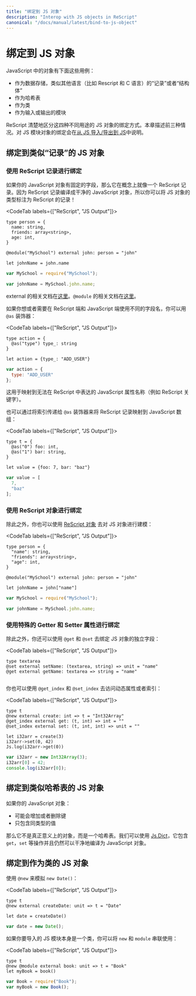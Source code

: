 ```yaml
---
title: "绑定到 JS 对象"
description: "Interop with JS objects in ReScript"
canonical: "/docs/manual/latest/bind-to-js-object"
---
```


<!--
# Bind to JS Object
-->
# 绑定到 JS 对象

<!--
JavaScript objects are a combination of several use-cases:

- As a "record" or "struct" in other languages (like ReScript and C).
- As a hash map.
- As a class.
- As a module to import/export.
-->

JavaScript 中的对象有下面这些用例：
- 作为数据存储，类似其他语言（比如 Rescript 和 C 语言）的“记录”或者“结构体”
- 作为哈希表
- 作为类
- 作为输入或输出的模块

<!--
ReScript cleanly separates the binding methods for JS object based on these 4 use-cases. This page documents the first three. Binding to JS module objects is described in the [Import from/Export to JS](import-from-export-to-js.md) section.
-->

ReScript 清楚地区分这四种不同用途的 JS 对象的绑定方式。本章描述前三种情况。对 JS 模块对象的绑定会在[从 JS 导入/导出到 JS](import-from-export-to-js.md)中说明。

<!-- TODO: mention scope here too? -->

<!--
## Bind to Record-like JS Objects
-->
## 绑定到类似“记录”的 JS 对象

<!--
### Bind Using ReScript Record
-->
### 使用 ReScript 记录进行绑定

<!--
If your JavaScript object has fixed fields, then it's conceptually like a ReScript record. Since a ReScript record compiles to a clean JavaScript object, you can definitely type a JS object as a ReScript record!
-->

如果你的 JavaScript 对象有固定的字段，那么它在概念上就像一个 ReScript 记录。因为 ReScript 记录编译成干净的 JavaScript 对象，所以你可以将 JS 对象的类型标注为 ReScript 的记录！

<CodeTab labels={["ReScript", "JS Output"]}>

```res example
type person = {
  name: string,
  friends: array<string>,
  age: int,
}

@module("MySchool") external john: person = "john"

let johnName = john.name
```
```js
var MySchool = require("MySchool");

var johnName = MySchool.john.name;
```

</CodeTab>

<!--
External is documented [here](external.md). `@module` is documented [here](import-from-export-to-js.md).
-->

external 的相关文档在[这里](external.md)。`@module` 的相关文档在[这里](import-from-export-to-js.md)。

<!--
If you want or need to use different field names on the ReScript and the JavaScript side, you can use the `@as` decorator:
-->

如果你想或者需要在 ReScript 端和 JavaScript 端使用不同的字段名，你可以用 `@as` 装饰器：

<CodeTab labels={["ReScript", "JS Output"]}>

```res example
type action = {
  @as("type") type_: string
}

let action = {type_: "ADD_USER"}
```
```js
var action = {
  type: "ADD_USER"
};
```

</CodeTab>

<!--
This is useful to map to JavaScript attribute names that cannot be expressed in ReScript (such as keywords).
-->

这用于映射到无法在 ReScript 中表达的 JavaScript 属性名称（例如 ReScript 关键字）。

<!--
It is also possible to map a ReScript record to a JavaScript array by passing indices to the `@as` decorator:
-->

也可以通过将索引传递给 `@as` 装饰器来将 ReScript 记录映射到 JavaScript 数组：

<CodeTab labels={["ReScript", "JS Output"]}>

```res
type t = {
  @as("0") foo: int,
  @as("1") bar: string,
}

let value = {foo: 7, bar: "baz"}
```

```js
var value = [
  7,
  "baz"
];
```

</CodeTab>


<!--
### Bind Using ReScript Object
-->
### 使用 ReScript 对象进行绑定

<!--
Alternatively, you can use [ReScript object](object.md) to model a JS object too:
-->

除此之外，你也可以使用 [ReScript 对象](object.md) 去对 JS 对象进行建模：

<CodeTab labels={["ReScript", "JS Output"]}>

```res example
type person = {
  "name": string,
  "friends": array<string>,
  "age": int,
}

@module("MySchool") external john: person = "john"

let johnName = john["name"]
```
```js
var MySchool = require("MySchool");

var johnName = MySchool.john.name;
```

</CodeTab>

<!--
### Bind Using Special Getter and Setter Attributes
-->
### 使用特殊的 Getter 和 Setter 属性进行绑定

<!--
Alternatively, you can use `get` and `set` to bind to individual fields of a JS object:
-->

除此之外，你还可以使用 `@get` 和 `@set` 去绑定 JS 对象的独立字段：

<CodeTab labels={["ReScript", "JS Output"]}>

```res example
type textarea
@set external setName: (textarea, string) => unit = "name"
@get external getName: textarea => string = "name"
```
```js
```

</CodeTab>

<!--
You can also use `get_index` and `set_index` to access a dynamic property or an index:
-->

你也可以使用 `@get_index` 和 `@set_index` 去访问动态属性或者索引：

<CodeTab labels={["ReScript", "JS Output"]}>

```res example
type t
@new external create: int => t = "Int32Array"
@get_index external get: (t, int) => int = ""
@set_index external set: (t, int, int) => unit = ""

let i32arr = create(3)
i32arr->set(0, 42)
Js.log(i32arr->get(0))
```
```js
var i32arr = new Int32Array(3);
i32arr[0] = 42;
console.log(i32arr[0]);
```

</CodeTab>

<!--
## Bind to Hash Map-like JS Object
-->
## 绑定到类似哈希表的 JS 对象

<!--
If your JavaScript object:

- might or might not add/remove keys
- contains only values that are of the same type
-->

如果你的 JavaScript 对象：

- 可能会增加或者删除键
- 只包含同类型的值

<!--
Then it's not really an object, it's a hash map. Use [Js.Dict](api/js/dict), which contains operations like `get`, `set`, etc. and cleanly compiles to a JavaScript object still.
-->

那么它不是真正意义上的对象，而是一个哈希表。我们可以使用 [Js.Dict](api/js/dict)，它包含 `get`，`set` 等操作并且仍然可以干净地编译为 JavaScript 对象。

<!--
## Bind to a JS Object That's a Class
-->
## 绑定到作为类的 JS 对象

<!--
Use `new` to emulate e.g. `new Date()`:
-->

使用 `@new` 来模拟 `new Date()`：

<CodeTab labels={["ReScript", "JS Output"]}>

```res example
type t
@new external createDate: unit => t = "Date"

let date = createDate()
```
```js
var date = new Date();
```

</CodeTab>

<!--
You can chain `new` and `module` if the JS module you're importing is itself a class:
-->

如果你要导入的 JS 模块本身是一个类，你可以将 `new` 和 `module` 串联使用：

<CodeTab labels={["ReScript", "JS Output"]}>

```res example
type t
@new @module external book: unit => t = "Book"
let myBook = book()
```
```js
var Book = require("Book");
var myBook = new Book();
```

</CodeTab>
